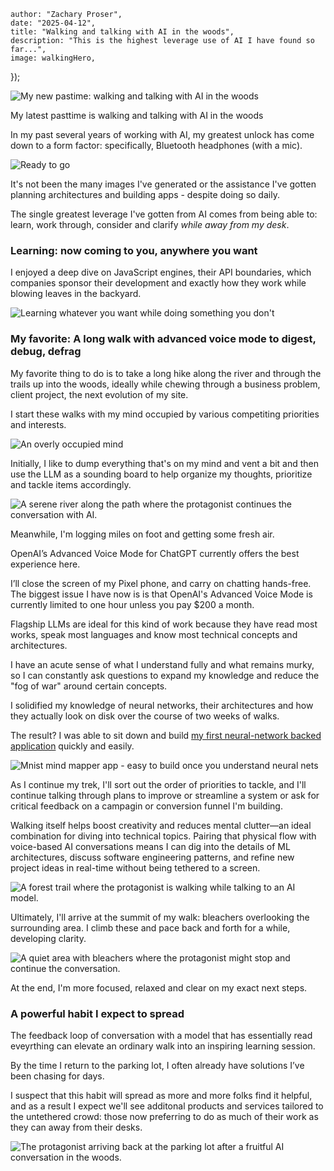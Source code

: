 


    author: "Zachary Proser",
    date: "2025-04-12",
    title: "Walking and talking with AI in the woods",
    description: "This is the highest leverage use of AI I have found so far...",
    image: walkingHero,
});

<Image 
  src={walkingHero}
  alt="My new pastime: walking and talking with AI in the woods" 
/>

<figcaption>
    My latest pasttime is walking and talking with AI in the woods
</figcaption>

In my past several years of working with AI, my greatest unlock has come down to a form factor: specifically, Bluetooth headphones (with a mic).

<Image
    src={readyToGo}
    alt="Ready to go"
/>

It's not been the many images I've generated or the assistance I've gotten planning architectures and building apps - despite doing so daily.

The single greatest leverage I've gotten from AI comes from being able to: learn, work through, consider and clarify <em>while away from my desk</em>.

### Learning: now coming to you, anywhere you want

I enjoyed a deep dive on JavaScript engines, their API boundaries, which companies sponsor their development and exactly how they work while blowing leaves in the backyard. 

<Image 
    src={leafBlowing}
    alt="Learning whatever you want while doing something you don't"
/>

### My favorite: A long walk with advanced voice mode to digest, debug, defrag

My favorite thing to do is to take a long hike along the river and through the trails up into the woods, ideally while chewing through a business problem, client project, 
the next evolution of my site. 

I start these walks with my mind occupied by various competiting priorities and interests.

<Image 
    src={busy}
    alt="An overly occupied mind"
/>

Initially, I like to dump everything that's on my mind and vent a bit and then use the LLM as a sounding board to help organize my thoughts, prioritize and tackle items accordingly.

<Image 
  src={river}
  alt="A serene river along the path where the protagonist continues the conversation with AI." 
/>

Meanwhile, I'm logging miles on foot and getting some fresh air.

OpenAI’s Advanced Voice Mode for ChatGPT currently offers the best experience here. 

I’ll close the screen of my Pixel phone, and carry on chatting hands-free. The biggest issue I have now is 
is that OpenAI's Advanced Voice Mode is currently limited to one hour unless you pay $200 a month.

Flagship LLMs are ideal for this kind of work because they have read most works, speak most languages and know most technical concepts and architectures. 

I have an acute sense of what I understand fully and what remains murky, so I can constantly ask questions to expand my knowledge and reduce the "fog of war" around certain concepts.

I solidified my knowledge of neural networks, their architectures and how they actually look on disk over the course of two weeks of walks. 

The result? I was able to sit down and build [my first neural-network backed application](/blog/mnist-pytorch-hand-drawn-digit-recognizer) quickly and easily.

<Link href={"/blog/mnist-pytorch-hand-drawn-digit-recognizer"}>
<Image
    src={mnistApp}
    alt="Mnist mind mapper app - easy to build once you understand neural nets"
/>
</Link>

As I continue my trek, I'll sort out the order of priorities to tackle, and I'll continue talking through plans to improve or streamline a system or ask for critical feedback on a campagin or conversion funnel I'm building.

Walking itself helps boost creativity and reduces mental clutter—an ideal combination for diving into technical topics. Pairing that physical flow with voice-based AI conversations means I can dig into the details of ML architectures, discuss software engineering patterns, and refine new project ideas in real-time without being tethered to a screen.

<Image 
  src={trail}
  alt="A forest trail where the protagonist is walking while talking to an AI model." 
/>

Ultimately, I'll arrive at the summit of my walk: bleachers overlooking the surrounding area. I climb these and pace back and forth for a while, developing clarity.

<Image 
  src={bleachers}
  alt="A quiet area with bleachers where the protagonist might stop and continue the conversation." 
/>

At the end, I'm more focused, relaxed and clear on my exact next steps.

### A powerful habit I expect to spread

The feedback loop of conversation with a model that has essentially read eveyrthing can elevate an ordinary walk into an inspiring learning session. 

By the time I return to the parking lot, I often already have solutions I’ve been chasing for days.

I suspect that this habit will spread as more and more folks find it helpful, and as a result I expect we'll see additonal products and services tailored to the untethered crowd: those
now preferring to do as much of their work as they can away from their desks.

<Image 
  src={parkingLot}
  alt="The protagonist arriving back at the parking lot after a fruitful AI conversation in the woods." 
/>